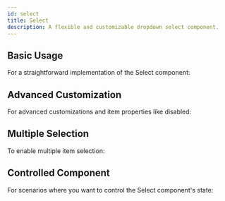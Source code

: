```yaml
---
id: select
title: Select
description: A flexible and customizable dropdown select component.
---
```



## Basic Usage

For a straightforward implementation of the Select component:

<Story id="Basic" />

## Advanced Customization

For advanced customizations and item properties like disabled:

<Story id="Advanced" />

## Multiple Selection

To enable multiple item selection:

<Story id="Multiple" />

## Controlled Component

For scenarios where you want to control the Select component's state:

<Story id="Controlled" />
